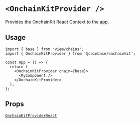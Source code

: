 # `<OnchainKitProvider />`

Provides the OnchainKit React Context to the app.

## Usage

```tsx [code]
import { base } from 'viem/chains';
import { OnchainKitProvider } from '@coinbase/onchainkit';

const App = () => {
  return (
    <OnchainKitProvider chain={base}>
      <MyComponent />
    </OnchainKitProvider>
  );
};
```

## Props

[`OnchainKitProviderReact`](/guides/types#onchainkitproviderreact)
